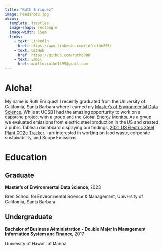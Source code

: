 ```yaml
---
title: "Ruth Enriquez"
image: headshot2.jpg
about:
  template: trestles
  image-shape: rectangle
  image-width: 15em
  links:
    - text: LinkedIn
      href: https://www.linkedin.com/in/ruthe808/
    - text: GitHub
      href: https://github.com/ruthe808
    - text: Email
      href: mailto:ruthe1395@gmail.com
---
```


<h1>Aloha!</h1>

My name is Ruth Enriquez! I recently graduated from the University of California, Santa Barbara where I earned my [Master's of Environmental Data Science](https://bren.ucsb.edu/masters-programs/master-environmental-data-science). While at UCSB I had the amazing opportunity to work on a capstone project with a group and the [Global Energy Monitor](https://globalenergymonitor.org/). As a group we evaluated emissions from electric steel production in the US and created a public Tableau dashboard displaying our findings, [2021 US Electric Steel Plant CO2e Tracker](https://public.tableau.com/app/profile/steel.tracker/viz/2021USElectricSteelPlantCo2eTracker/EAFTotalPlantEmissions). I am interested in working on food waste, corporate sustainability, and Scope Emissions.

<h1> Education </h1>

<h2> Graduate </h2>

<p class="custom-subtitle">

**Master's of Environmental Data Science**, 2023

</p>

<p class="custom-subtitle2">

Bren School for Environmental Science & Management, University of California, Santa Barbara

</p>

<h2> Undergraduate </h2>

<p class="custom-subtitle">

**Bachelor of Business Administration - Double Major in Management Information System and Finance**, 2017

</p>

<p class="custom-subtitle2">

University of Hawai'i at Mānoa

</p>
